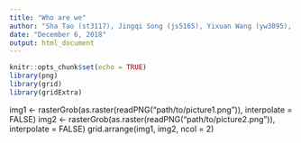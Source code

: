 ```yaml
---
title: "Who are we"
author: "Sha Tao (st3117), Jingqi Song (js5165), Yixuan Wang (yw3095),  Ditian Li (dl3157),  Boya Guo (bg2604)"
date: "December 6, 2018"
output: html_document
---
```


```r
knitr::opts_chunk$set(echo = TRUE)
library(png)
library(grid)
library(gridExtra)
```


img1 <-  rasterGrob(as.raster(readPNG("path/to/picture1.png")), interpolate = FALSE)
img2 <-  rasterGrob(as.raster(readPNG("path/to/picture2.png")), interpolate = FALSE)
grid.arrange(img1, img2, ncol = 2)